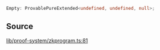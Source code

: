 ```ts
Empty: ProvablePureExtended<undefined, undefined, null>;
```

## Source

[lib/proof-system/zkprogram.ts:81](https://github.com/o1-labs/o1js/blob/1ed4125b454628ef1e3e4d32dd416718a59702b8/src/lib/proof-system/zkprogram.ts#L81)
